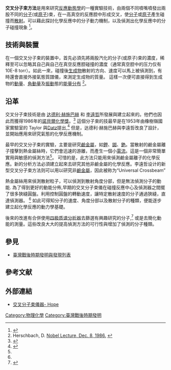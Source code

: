 '''交叉分子束方法'''是用來研究[[反應動態學|反應動態學]]的一種實驗技術，由兩個不同噴嘴噴發出兩股不同的[[分子|分子]](或[[原子|原子]])束，在一高真空的反應腔中形成交叉，使[[分子|分子]]或[[原子|原子]]產生碰撞而[[散射|散射]]。可以藉此探討化學反應中的分子動力機制，以及偵測出化學反應中的分子碰撞現象 <ref name='ytlee_science_1986'>{{cite journal | author=Lee, Y. T. | title = Molecular Beam Studies of Elementary Chemical Processes | journal=Science | year=1987 | volume=236 | number=4803 | page=793 | doi=10.1126/science.236.4803.793}}</ref>。

== 技術與裝置 ==
在一個交叉分子束的裝置中，首先必須先將兩股汽化的分子(或原子)束的濃度，稀釋至可以忽略其自己與自己在真空反應腔碰撞的濃度（通常真空腔中的压力仅有10E-8 torr）。如此一來，碰撞後[[生成物|生成物]]散射的方向、速度可以馬上被偵測到，有時還會直接外接氣態質譜儀，來測定生成物的質量。  這樣一次便可直接得到生成物的[[動量|動量]]、[[角動量|角動量]]及[[振動|振動]]態的[[能量分布|能量分布]] <ref name='herschbach_lecture'>Herschbach, D. [http://nobelprize.org/nobel_prizes/chemistry/laureates/1986/herschbach-lecture.pdf Nobel Lecture, Dec. 8, 1986.] {{Wayback|url=http://nobelprize.org/nobel_prizes/chemistry/laureates/1986/herschbach-lecture.pdf |date=20160303191951 }}</ref>。

== 沿革 ==
交叉分子束技術是由 [[达德利·赫施巴赫|达德利·赫施巴赫]] 和 [[李遠哲|李遠哲]]所發展與建立起來的。他們也因此而獲得1986年的[[諾貝爾化學獎|諾貝爾化學獎]]。<ref>{{Cite web |url=http://nobelprize.org/nobel_prizes/chemistry/laureates/1986/ |title=Nobel Foundation |accessdate=2009-11-25 |archive-date=2006-07-18 |archive-url=https://web.archive.org/web/20060718023802/http://nobelprize.org/nobel_prizes/chemistry/laureates/1986/ |dead-url=no }}</ref>  這個分子束的技最早是在1953年由橡樹嶺國家實驗室的 Taylor 與[[Sheldon_Datz|Datz]]提出,<ref name="taylor_jcp_1955">{{cite journal | author = Taylor, E. H.; Datz, S. | title = Study of Chemical Reaction Mechanisms with Molecular Beams. The Reaction of K with HBr* | url = https://archive.org/details/sim_journal-of-chemical-physics_1955-09_23_9/page/1711 | journal= J. Chem. Phys. | year = 1955 | volume = 23 | number = 9 | page = 1711 | doi = 10.1063/1.1742417}}</ref> 但是，达德利·赫施巴赫與李遠哲改良了設計，並開始應用來研究氣態的化學反應機制。

最早的交叉分子束的實驗，主要是研究[[鹼金屬|鹼金屬]]，如[[鉀|鉀]]、[[銣|銣]]、[[銫|銫]]。當散射的鹼金屬離子撞擊到熱金屬絲時，它們會迅速的游離，而產生一個小[[電流|電流]]。這是一個非常簡單實用與敏感的偵測方法<ref name='herschbach_lecture'/>。  可惜的是，此方法只能用來偵測鹼金屬離子的化學反應。新的分析方法必須建立起來去研究其他非鹼金屬的化學反應。李遠哲设计的新型交叉分子束方法则可以用以研究非[[鹼金屬|鹼金屬]]，因此被称为“Universal Crossbeam”

熱金屬絲用來偵測散射粒子，可以偵測到散射角度分部，但是無法偵測分子的動能. 為了得到更好的動能分佈,早期的交叉分子束儀在碰撞反應中心及偵測器之間擺了很多狹縫圓盤。利用控制圓盤的轉動速度，讓特定散射速度的分子通過狹縫，直達偵測器。 <ref name='herschbach_lecture'/>  如此可得知分子的速度、角度分部以及散射分子的種類，便能逐步建立起化學反應的動力學基礎。

後來的改進有合併使用[[四極桿質譜儀|四极质谱分析器]]去篩選有興趣研究的分子,<ref name='herschbach_1967'>{{cite journal | author = Miller, W. B.; Safron, S. A.; Herschbach, D. R. | title = Exchange reactions of alkali atoms with alkali halides: a collision complex mechanism | journal = Discuss. Faraday Soc. | year= 1967 | volume = 44 | pages = 108 - 122 | doi = 10.1039/DF9674400108}}</ref> 或是{{le|飞行时间质谱法|Time-of-flight mass spectrometry}}去簡化動能的測量。這些改良大大的提高偵測方法的可行性與增加了偵測的分子種類。

==參見==
* [[臺灣戰後時期發明與發現列表|臺灣戰後時期發明與發現列表]]

==參考文献==
{{Reflist}}

==外部連結==
* [http://www3.nstm.gov.tw/science_laureates/2-2.html 交叉分子束儀器- Hope] {{Wayback|url=http://www3.nstm.gov.tw/science_laureates/2-2.html |date=20180129143548 }}

[[Category:物理化學|Category:物理化學]]
[[Category:臺灣戰後時期發明|Category:臺灣戰後時期發明]]